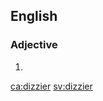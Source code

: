 ==English==

===Adjective===
{{head|en}}

# {{en-comparative of|dizzy}}

[[ca:dizzier]]
[[sv:dizzier]]